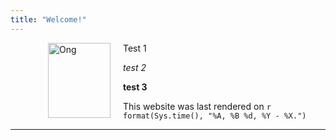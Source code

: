 ```yaml
---
title: "Welcome!"
---
```


<figure>
<img src="./images/ong.ppg" alt="Ong" align="left" hspace="20" style="width:100px;height:120px;">
</figure>
 
Test 1

*test 2*

**test 3**


This website was last rendered on `r format(Sys.time(), "%A, %B %d, %Y - %X.")`


* * *